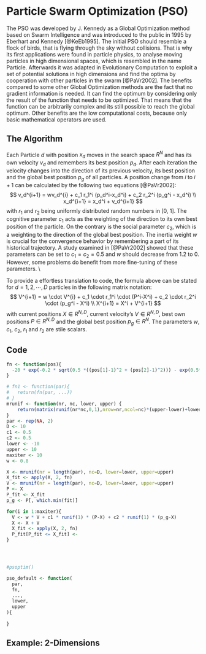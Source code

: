 # Particle Swarm Optimization (PSO)
The PSO was developed by J. Kennedy as a Global Optimization method based on Swarm Intelligence and was introduced to the public in 1995 by Eberhart and Kennedy [@KeEb1995]. The initial PSO should resemble a flock of birds, that is flying through the sky without collisions. That is why its first applications were found in particle physics, to analyse moving particles in high dimensional spaces, which is resembled in the name Particle. Afterwards it was adapted in Evolutionary Computation to exploit a set of potential solutions in high dimensions and find the optima by cooperation with other particles in the swarm [@PaVr2002]. The benefits compared to some other Global Optimization methods are the fact that no gradient information is needed. It can find the optimum by considering only the result of the function that needs to be optimized. That means that the function can be arbitrarily complex and its still possible to reach the global optimum. Other benefits are the low computational costs, because only basic mathematical operators are used.

## The Algorithm
Each Particle $d$ with position $x_d$ moves in the search space $R^N$ and has its own velocity $v_d$ and remembers its best position $p_d$. After each iteration the velocity changes into the direction of its previous velocity, its best position and the global best position $p_g$ of all particles. A position change from $i$ to $i+1$ can be calculated by the following two equations [@PaVr2002]:
$$
  v_d^{i+1} = wv_d^{i} + c_1 r_1^i (p_d^i-x_d^i) + c_2 r_2^i (p_g^i - x_d^i) \\
  x_d^{i+1} = x_d^i + v_d^{i+1}
$$
with $r_1$ and $r_2$ being uniformly distributed random numbers in [0, 1]. The cognitive parameter $c_1$ acts as the weighting of the direction to its own best position of the particle. On the contrary is the social parameter $c_2$, which is a weighting to the direction of the global best position. The inertia weight $w$ is crucial for the convergence behavior by remembering a part of its historical trajectory. A study examined in [@PaVr2002] showed that these parameters can be set to $c_1=c_2=0.5$ and $w$ should decrease from $1.2$ to $0$. However, some problems do benefit from more fine-tuning of these parameters. \\

To provide a effortless translation to code, the formula above can be stated for $d = 1, 2, \cdots, D$ particles in the following matrix notation:
$$
  V^{i+1} = w \cdot V^{i} + c_1 \cdot r_1^i \cdot (P^i-X^i) + c_2 \cdot r_2^i \cdot (p_g^i - X^i) \\
  X^{i+1} = X^i + V^{i+1}
$$
with current positions $X \in R^{N,D}$, current velocity's $V \in R^{N,D}$, best own positions $P \in R^{N,D}$ and the global best position $p_g \in R^{N}$. The parameters $w$, $c_1$, $c_2$, $r_1$ and $r_2$ are stile scalars.


## Code

```r
fn <- function(pos){
  -20 * exp(-0.2 * sqrt(0.5 *((pos[1]-1)^2 + (pos[2]-1)^2))) - exp(0.5*(cos(2*pi*pos[1]) + cos(2*pi*pos[2]))) + exp(1) + 20
}

# fn1 <- function(par){
#   return(fn(par, ...))
# }
mrunif <- function(nr, nc, lower, upper) {
    return(matrix(runif(nr*nc,0,1),nrow=nr,ncol=nc)*(upper-lower)+lower)
}
par <- rep(NA, 2)
D <- 10
c1 <- 0.5
c2 <- 0.5
lower <- -10
upper <- 10
maxiter <- 10
w <- 0.8

X <- mrunif(nr = length(par), nc=D, lower=lower, upper=upper)
X_fit <- apply(X, 2, fn)
V <- mrunif(nr = length(par), nc=D, lower=lower, upper=upper)
P <- X
P_fit <- X_fit
p_g <- P[, which.min(fit)]

for(i in 1:maxiter){
  V <- w * V + c1 * runif(1) * (P-X) + c2 * runif(1) * (p_g-X)
  X <- X + V
  X_fit <- apply(X, 2, fn)
  P_fit[P_fit <= X_fit] <- 
}




#psoptim()

pso_default <- function(
  par,
  fn,
  ...,
  lower,
  upper
){
  
}
```





## Example: 2-Dimensions











